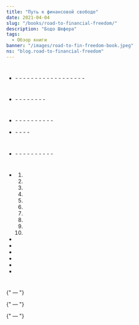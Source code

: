 ```yaml
---
title: "Путь к финансовой свободе"
date: 2021-04-04
slug: "/books/road-to-financial-freedom/"
description: "Бодо Шефера"
tags:
  - Обзор книги 
banner: "/images/road-to-fin-freedom-book.jpeg"
ns: "blog.road-to-financial-freedom"
---
```


<div className="image-container">
    <div className="image_item">
        <Translation id="image_path" altTextId="title" tag="img" ns={props.data.post.ns} />
    </div>
</div>

<style jsx>{`
  .image-container {
    width: 350px;
    height: 350px;
    margin: auto;
    position: relative;
    margin-bottom: 100px;
    text-align: center;
  }
   .image-container img {
    margin-top: 0.7rem;
    max-width: 100%;
    max-height: 100%;
  }
`}</style>

<Translation id="main_heading" tag="h2" ns={props.data.post.ns} />

<Translation id="main_description" tag="p" ns={props.data.post.ns} />

<Translation id="key_points" tag="h3" ns={props.data.post.ns} />

<Translation id="key_points_sum" tag="p" ns={props.data.post.ns} />

#

- <Translation id="right_beliefs" tag="strong" ns={props.data.post.ns} />
  - <Translation id="beliefs_subItem1" tag="span" ns={props.data.post.ns} />
  - <Translation id="beliefs_subItem2" tag="span" ns={props.data.post.ns} />
  - <strong><Translation id="beliefs_subItem3" tag="span" ns={props.data.post.ns} /></strong>
  - <Translation id="beliefs_subItem4" tag="span" ns={props.data.post.ns} />
  - <Translation id="beliefs_subItem5" tag="span" ns={props.data.post.ns} />
  - <strong><Translation id="beliefs_subItem6" tag="span" ns={props.data.post.ns} /></strong>
  - <Translation id="beliefs_subItem7" tag="span" ns={props.data.post.ns} />
  - <Translation id="beliefs_subItem8" tag="span" ns={props.data.post.ns} />
    - <Translation id="beliefs_subItem8_1" tag="span" ns={props.data.post.ns} />
  - <Translation id="beliefs_subItem9" tag="span" ns={props.data.post.ns} />
  - <Translation id="beliefs_subItem10" tag="span" ns={props.data.post.ns} />
  - <Translation id="beliefs_subItem11" tag="span" ns={props.data.post.ns} />
  - <Translation id="beliefs_subItem12" tag="span" ns={props.data.post.ns} />
  - <strong><Translation id="beliefs_subItem13" tag="span" ns={props.data.post.ns} /></strong>
  - <Translation id="beliefs_subItem14" tag="span" ns={props.data.post.ns} />
  - <Translation id="beliefs_subItem15" tag="span" ns={props.data.post.ns} />
  - <Translation id="beliefs_subItem16" tag="span" ns={props.data.post.ns} />
  - <strong><Translation id="beliefs_subItem17" tag="span" ns={props.data.post.ns} /></strong>

#

- <Translation id="networking" tag="strong" ns={props.data.post.ns} />
  - <strong><Translation id="networking_subItem1" tag="span" ns={props.data.post.ns} /></strong>
    - <Translation id="networking_subItem1_1" tag="span" ns={props.data.post.ns} />
  - <Translation id="networking_subItem2" tag="span" ns={props.data.post.ns} />
  - <Translation id="networking_subItem3" tag="span" ns={props.data.post.ns} />
  - <Translation id="networking_subItem4" tag="span" ns={props.data.post.ns} />
  - <Translation id="networking_subItem5" tag="span" ns={props.data.post.ns} />
  - <strong><Translation id="networking_subItem6" tag="span" ns={props.data.post.ns} /></strong>
    - <Translation id="networking_subItem6_1" tag="span" ns={props.data.post.ns} />

> <Translation id="machiavelli_quote" tag="span" ns={props.data.post.ns} />

#

- <Translation id="income_increase" tag="strong" ns={props.data.post.ns} />
  - <Translation id="income_subItem1" tag="span" ns={props.data.post.ns} />
  - <Translation id="income_subItem2" tag="span" ns={props.data.post.ns} />
  - <Translation id="income_subItem3" tag="span" ns={props.data.post.ns} />
    - <Translation id="income_subItem3_1" tag="span" ns={props.data.post.ns} />
  - <Translation id="income_subItem4" tag="span" ns={props.data.post.ns} />
  - <Translation id="income_subItem5" tag="span" ns={props.data.post.ns} />
  - <Translation id="income_subItem6" tag="span" ns={props.data.post.ns} />
  - <Translation id="income_subItem7" tag="span" ns={props.data.post.ns} />
  - <strong><Translation id="income_subItem8" tag="span" ns={props.data.post.ns} /></strong>
  - <Translation id="income_subItem9" tag="span" ns={props.data.post.ns} />

> <strong><Translation id="goethe_quote" tag="span" ns={props.data.post.ns} /></strong>

- <Translation id="income_sources" tag="span" ns={props.data.post.ns} />
    - <Translation id="income_sources_subItem1" tag="span" ns={props.data.post.ns} />
    - <Translation id="income_sources_subItem2" tag="span" ns={props.data.post.ns} />
    - <Translation id="income_sources_subItem3" tag="span" ns={props.data.post.ns} />
    - <Translation id="income_sources_subItem4" tag="span" ns={props.data.post.ns} />

#

- <Translation id="saving_costs" tag="strong" ns={props.data.post.ns} />
  - <Translation id="saving_subItem1" tag="span" ns={props.data.post.ns} />
    - <Translation id="saving_subItem1_1" tag="span" ns={props.data.post.ns} />
    - <Translation id="saving_subItem1_2" tag="span" ns={props.data.post.ns} />
  - <Translation id="saving_subItem2" tag="span" ns={props.data.post.ns} />
  - <Translation id="saving_subItem3" tag="span" ns={props.data.post.ns} />
  - <Translation id="saving_subItem4" tag="span" ns={props.data.post.ns} />
  - <strong><Translation id="saving_subItem5" tag="span" ns={props.data.post.ns} /></strong>
  - <Translation id="saving_subItem6" tag="span" ns={props.data.post.ns} />
  - <strong><Translation id="saving_subItem7" tag="span" ns={props.data.post.ns} /></strong>
  - <Translation id="saving_subItem8" tag="span" ns={props.data.post.ns} />

#

- <Translation id="stock_rules" tag="strong" ns={props.data.post.ns} />

  1. <Translation id="stock_rule1" tag="span" ns={props.data.post.ns} />
  2. <Translation id="stock_rule2" tag="span" ns={props.data.post.ns} />
  3. <Translation id="stock_rule3" tag="span" ns={props.data.post.ns} />
  4. <Translation id="stock_rule4" tag="span" ns={props.data.post.ns} />
  5. <Translation id="stock_rule5" tag="span" ns={props.data.post.ns} />
  6. <Translation id="stock_rule6" tag="span" ns={props.data.post.ns} />
  7. <Translation id="stock_rule7" tag="span" ns={props.data.post.ns} />
  8. <Translation id="stock_rule8" tag="span" ns={props.data.post.ns} />
  9. <Translation id="stock_rule9" tag="span" ns={props.data.post.ns} />
  10. <Translation id="stock_rule10" tag="span" ns={props.data.post.ns} />

- <Translation id="investment_tips_subItem1" tag="span" ns={props.data.post.ns} />
- <Translation id="investment_tips_subItem2" tag="span" ns={props.data.post.ns} />
- <Translation id="investment_tips_subItem3" tag="span" ns={props.data.post.ns} />
- <Translation id="investment_tips_subItem4" tag="span" ns={props.data.post.ns} />
- <Translation id="investment_tips_subItem5" tag="span" ns={props.data.post.ns} />
- <Translation id="investment_tips_subItem6" tag="span" ns={props.data.post.ns} />

#

<Translation id="financial_safety" tag="h3" ns={props.data.post.ns} />

<div className="financial-section">
  <p>
    <strong><Translation id="financial_protection_heading" tag="span" ns={props.data.post.ns} /></strong>
    {" — "}
    <Translation id="financial_protection_content" tag="span" ns={props.data.post.ns} />
  </p>

  <p>
    <strong><Translation id="financial_security_heading" tag="span" ns={props.data.post.ns} /></strong>
    {" — "}
    <Translation id="financial_security_content" tag="span" ns={props.data.post.ns} />
  </p>

  <p>
    <strong><Translation id="financial_independence_heading" tag="span" ns={props.data.post.ns} /></strong>
    {" — "}
    <Translation id="financial_independence_content" tag="span" ns={props.data.post.ns} />
  </p>
</div>

<Translation id="golden_goose" tag="strong" ns={props.data.post.ns} />

<Translation id="golden_goose_solution" tag="p" ns={props.data.post.ns} />

<Translation id="takeaway_heading" tag="h3" ns={props.data.post.ns} />

<Translation id="takeaway_text1" tag="p" ns={props.data.post.ns} />

<strong><Translation id="takeaway_text2" tag="p" ns={props.data.post.ns} /></strong>

<Translation id="takeaway_text3" tag="p" ns={props.data.post.ns} />

<Translation id="takeaway_text4" tag="p" ns={props.data.post.ns} />